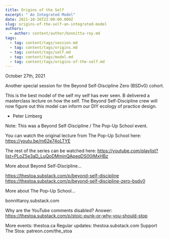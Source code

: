 ```yaml
---
title: Origins of the Self
excerpt: " An Integrated Model"
date: 2021-10-26T22:00:00.000Z
slug: origins-of-the-self-an-integrated-model
authors:
  - author: content/author/bonnitta-roy.md
tags:
  - tag: content/tags/session.md
  - tag: content/tags/origins.md
  - tag: content/tags/self.md
  - tag: content/tags/model.md
  - tag: content/tags/origins-of-the-self.md
---
```


October 27th, 2021

Another special session for the Beyond Self-Discipline Zero (BSDv0) cohort.

This is the best model of the self my self has ever seen. B delivered a masterclass lecture on how the self. The Beyond Self-Discipline crew will now figure out this model can inform our DIY ecology of practice design. 

- Peter Limberg 

Note: This was a Beyond Self-Discipline / The Pop-Up School event. 

You can watch the original lecture from The Pop-Up School here: https://youtu.be/m62e74oLTYE

The rest of the series can be watched here: https://youtube.com/playlist?list=PLoZ5e3aD_LuQoDMmjnQApeqDS00iMxHBz

More about Beyond Self-Discipline...

https://thestoa.substack.com/p/beyond-self-discipline
https://thestoa.substack.com/p/beyond-self-discipline-zero-bsdv0

More about The Pop-Up School...

bonnittaroy.substack.com

Why are the YouTube comments disabled? Answer: https://thestoa.substack.com/p/stoic-punk-or-why-you-should-stop

More events: thestoa.ca
Regular updates: thestoa.substack.com
Support The Stoa: patreon.com/the_stoa
